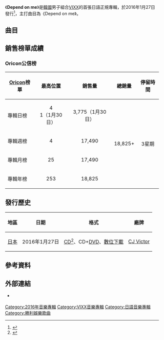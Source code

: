 {{Infobox album <!-- See Wikipedia:WikiProject Albums -->
| Name        = Depend on me
| Type        = 專輯
| Artist      = [[VIXX|VIXX]]
| Cover       = VIXX Depend on me.jpg
| Caption     = 通常盤封面
| Released    = {{Start date|2016|1|27}}
| Recorded    = 2015年
| Genre       = [[日本流行音樂|日本流行音樂]]
| Length      = 43:13
| Language    = [[日語|日語]]、[[韓語|韓語]]
| Label       = [[勝利娛樂|CJ Victor]]
| Producer    = {{link-ko|黃世駿|황세준}}（{{lang|ko|황세준}}）
| Chart position = * 週榜最高排名第4位<small>（1月30日，[[Oricon|Oricon]]）</small> 
| Last album  = [[Chained_Up|Chained Up]]<br>（2015年）
| This album  = '''Depend on me'''<br>（2016年）
| Next album  = [[Kratos_(VIXX迷你專輯)|Kratos]]<br>（2016年）
{{singles
  | Promo          = yes
  | Name           = Depend on me
  | Type           = album
  | Single 1       = [[Error_(VIXX日語單曲)|Error]]
  | Single 1 date  = {{Start date|2014|12|10}}
  | Single 2       = [[Love_Letter_(VIXX日語單曲)|Love Letter]]
  | Single 2 date  = {{Start date|2015|3|30}}
  | Single 3       = [[Can't_say|Can't say]]
  | Single 3 date  = {{Start date|2015|9|9}}
}}
{{External music video|Type=album|{{YouTube|M97k_IrcQtY|《Depend on me》短版}} }}
}}
《'''Depend on me'''》是[[韓國|韓國]]男子組合[[VIXX|VIXX]]的首張日語正規專輯，於2016年1月27日發行<ref name=release>{{cite web|url=http://www.allkpop.com/article/2016/01/vixx-asks-you-to-depend-on-me-in-their-latest-japanese-release|title=VIXX asks you to 'Depend on Me' in their latest Japanese release|language=en|work=|publisher=allkpop|date=2016-01-25|accessdate=2016-02-19|archive-date=2016-02-13|archive-url=https://web.archive.org/web/20160213040826/http://www.allkpop.com/article/2016/01/vixx-asks-you-to-depend-on-me-in-their-latest-japanese-release|dead-url=no}}</ref>，主打曲目為《Depend on me》。

==曲目==
{{Track listing
| total_length    = 43:13

| title1          = Depend on me
| music1          = [[Erik_Lidbom|Erik Lidbom]]
| lyrics1         = SHOW
| arranger1       = 
| length1         = 3:29

| title2          = ECHO
| music2          = [[Melodesign|Melodesign]]<br>[[Keeproots|Keeproots]]<br>[[fascinating|fascinating]]
| lyrics2         = SHOW
| arranger2       = Melodesign<br>Keeproots<br>fascinating
| length2         = 3:10

| title3          = Goodbye your love
| music3          = Gravity<br>[[李昌勤|李昌勤]]（{{lang|ko|이창근}}）<br>[[宋榮旻|宋榮旻]]（{{lang|ko|송영민}}）
| lyrics3         = SHOW
| arranger3       = Gravity
| length3         = 3:46

| title4          = Chained Up
| note4           = 日語版
| music4          = [[Albi_Albertsson|Albi Albertsson]]<br>[[Hugo_Solis|Hugo Solis]]<br>[[Farah_Achour|Farah Achour]]<br>[[Cart_Arvid_Lehne|Cart Arvid Lehne]]
| lyrics4         = SHOW
| arranger4       = Albi Albertsson<br>Hugo Solis<br>Farah Achour<br>Cart Arvid Lehne
| length4         = 3:16

| title5          = Error
| note5           = 日語版
| music5          = {{link-ko|黃世駿|황세준}}（{{lang|ko|황세준}}）<br>Melodesign
| lyrics5         = SHOW
| arranger5       = [[徐在佑|徐在佑]]（{{lang|ko|서재우}}）
| length5         = 3:48

| title6          = Love Letter
| note6           = 日語版
| music6          = 黃世駿<br>Melodesign
| lyrics6         = SHOW
| arranger6       = Melodesign
| length6         = 4:40

| title7          = Can't Say
| music7          = 黃世駿<br>[[徐定真|徐定真]]（{{lang|ko|서정진}}）<br>[[金斗賢|金斗賢]]（{{lang|ko|김두현}}）
| lyrics7         = SHOW
| arranger7       = 徐定真<br>金斗賢
| length7         = 3:23

| title8          = Spider
| note8           = 韓語
| music8          = [[Simon_Janlov|Simon Janlov]]
| lyrics8         = [[朴成熙|朴成熙]]（{{lang|ko|박성희}}）<br>[[RAVI|RAVI]]
| arranger8       = Simon Janlov
| length8         = 3:47

| title9          = Hot Enough
| note9           = 韓語
| music9          = Erik Lidbom<br>[[MLC|MLC]]<br>[[Deeepsol|Deeepsol]]<br>[[Odd.I|Odd.I]]
| lyrics9         = [[金美辰|金美辰]]（{{lang|ko|김미진}}）<br>RAVI
| arranger9       = Erik Lidbom<br>Deeepsol<br>Odd.I
| length9         = 3:26

| title10         = Stop It Girl
| note10          = 韓語
| music10         = [[Erik_Lidbom|Erik Lidbom]]<br>[[Andreas_Öberg|Andreas Öberg]]
| lyrics10        = [[金芝香|金芝香]]（{{lang|ko|김지향}}）<br>RAVI
| arranger10      = Erik Lidbom
| length10        = 3:44

| title11         = Heaven
| note11          = 韓語
| music11         = RAVI
| lyrics11        = RAVI
| arranger11      = RAVI<br>[[曹容浩|曹容浩]]（{{lang|ko|조용호}}）
| length11        = 3:17

| title12         = Can't Say
| note12          = 韓語版
| music12         = 黃世駿<br>徐定真<br>金斗賢
| lyrics12        = 金芝香<br>RAVI
| arranger12      = 徐定真<br>金斗賢
| length12        = 3:23

}}
{{tracklist
| collapsed       = yes
| headline        = CD <small>（初回限定盤A）：</small>

| total_length = 43:09

| title12         = Shadow
| music12         = [[鄭澤運|LEO]]<br>曹容浩
| lyrics12        = SHOW
| arranger12      = LEO<br>曹容浩
| length12        = 3:19
}}
{{tracklist
| collapsed       = yes
| headline        = CD <small>（初回限定盤B）：</small>

| total_length = 43:20

| title12         = With Me
| music12         = RAVI
| lyrics12        = SHOW
| arranger12      = RAVI<br>曹容浩
| length12        = 3:30
}}
{{tracklist
| collapsed       = yes
| headline        = DVD<small>（初回限定盤A）：</small>

| title1          = Depend on me
| note1           = 音樂錄影帶

| title2          = Depend on me
| note2           = 音樂錄影帶製作花絮
}}

==銷售榜單成績==
===Oricon公信榜===
{| class="wikitable" style="width:500px;"
|-
! style="text-align:center;"|[[Oricon|Oricon]]榜單
! style="text-align:center;"|最高位置
! style="text-align:center;"|銷售量
! style="text-align:center;"|總銷量
! style="text-align:center;"|停留時間
|-
|align="left"|專輯日榜
| style="text-align:center;"| 4<br>1（1月30日）
| style="text-align:center;" rowspan="1"| 3,775（1月30日）
| style="text-align:center;" rowspan="4"| 18,825+
| style="text-align:center;" rowspan="4"| 3星期
|-
|align="left"|專輯週榜
| style="text-align:center;"| 4
| style="text-align:center;"| 17,490
|-
|align="left"|專輯月榜
| style="text-align:center;"| 25
| style="text-align:center;"| 17,490
|-
|align="left"|專輯年榜
| style="text-align:center;"| 253
| style="text-align:center;"| 18,825
|}

==發行歷史==
{| class="wikitable plainrowheaders"
|-
! scope="col"| 地區 !! 日期 !! 格式 !! 廠牌
|-
! scope="row"| [[日本|日本]]
| 2016年1月27日
| [[CD|CD]]<ref name=regular>{{cite web|url=http://www.oricon.co.jp/prof/592733/products/1161276/1/|title=Depend on me｜VIXX｜ORICON STYLE|language=ja|work=|publisher=[[Oricon|Oricon]]|accessdate=2015-02-19|archive-date=2016-03-06|archive-url=https://web.archive.org/web/20160306184458/http://www.oricon.co.jp/prof/592733/products/1161276/1/|dead-url=no}}</ref>、CD+[[DVD|DVD]]、[[數位音樂下載|數位下載]]
| [[勝利娛樂|CJ Victor]]
|}

==參考資料==
{{reflist}}

==外部連結==
* {{Official website|http://vixx.cjve.jp/|VIXX日本官方網站}} {{Ja icon}}

{{VIXX}}

[[Category:2016年音樂專輯|Category:2016年音樂專輯]]
[[Category:VIXX音樂專輯|Category:VIXX音樂專輯]]
[[Category:日語音樂專輯|Category:日語音樂專輯]]
[[Category:勝利娛樂歌曲|Category:勝利娛樂歌曲]]